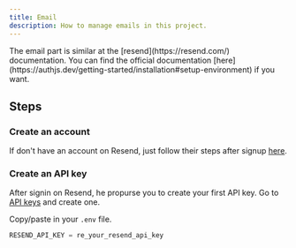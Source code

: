 ```yaml
---
title: Email
description: How to manage emails in this project.
---
```


<Callout type="note" twClass="mt-0">
  The email part is similar at the [resend](https://resend.com/) documentation.
  You can find the official documentation
  [here](https://authjs.dev/getting-started/installation#setup-environment) if
  you want.
</Callout>

## Steps

<Steps>

### Create an account

If don't have an account on Resend, just follow their steps after signup [here](https://resend.com/signup).

### Create an API key

After signin on Resend, he propurse you to create your first API key.
Go to [API keys](https://resend.com/api-keys) and create one.

Copy/paste in your `.env` file.

```js
RESEND_API_KEY = re_your_resend_api_key
```

</Steps>
